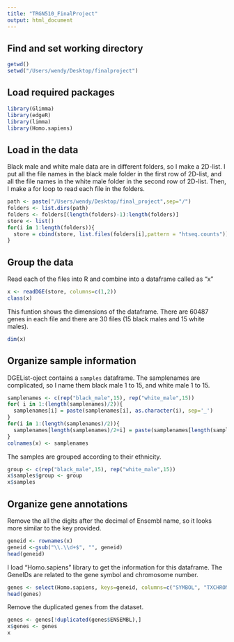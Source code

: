 ```yaml
---
title: "TRGN510_FinalProject"
output: html_document
---
```


## Find and set working directory
```r
getwd()
setwd("/Users/wendy/Desktop/finalproject")
```

## Load required packages
```r
library(Glimma)
library(edgeR)
library(limma)
library(Homo.sapiens)
```

## Load in the data
Black male and white male data are in different folders, so I make a 2D-list. I put all the file names in the black male folder in the first row of 2D-list, and all the file names in the white male folder in the second row of 2D-list. Then, I make a for loop to read each file in the folders.
```r
path <- paste("/Users/wendy/Desktop/final_project",sep="/")
folders <- list.dirs(path)
folders <- folders[(length(folders)-1):length(folders)]
store <- list()
for(i in 1:length(folders)){
  store = cbind(store, list.files(folders[i],pattern = "htseq.counts"))
}
```

## Group the data
Read each of the files into R and combine into a dataframe called as "x"
```r
x <- readDGE(store, columns=c(1,2))
class(x)
```

This funtion shows the dimensions of the dataframe. There are 60487 genes in each file and there are 30 files (15 black males and 15 white males).
```r
dim(x)
```

## Organize sample information
DGEList-oject contains a `samples` dataframe. The samplenames are complicated, so I name them black male 1 to 15, and white male 1 to 15.
```r
samplenames <- c(rep("black_male",15), rep("white_male",15))
for( i in 1:(length(samplenames)/2)){ 
  samplenames[i] = paste(samplenames[i], as.character(i), sep='_')
}
for(i in 1:(length(samplenames)/2)){
  samplenames[length(samplenames)/2+i] = paste(samplenames[length(samplenames)/2+i], as.character(i), sep='_')
}
colnames(x) <- samplenames
```

The samples are grouped according to their ethnicity.
```r
group <- c(rep("black_male",15), rep("white_male",15))
x$samples$group <- group
x$samples
```

## Organize gene annotations
Remove the all the digits after the decimal of Ensembl name, so it looks more similar to the key provided.
```r
geneid <- rownames(x)
geneid <-gsub("\\.\\d+$", "", geneid)
head(geneid)
```

I load "Homo.sapiens" library to get the information for this dataframe. The GeneIDs are related to the gene symbol and chromosome number.
```r
genes <- select(Homo.sapiens, keys=geneid, columns=c("SYMBOL", "TXCHROM"), keytype="ENSEMBL")
head(genes)
```

Remove the duplicated genes from the dataset.
```r
genes <- genes[!duplicated(genes$ENSEMBL),]
x$genes <- genes
x
```

